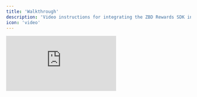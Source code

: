 ```yaml
---
title: 'Walkthrough'
description: 'Video instructions for integrating the ZBD Rewards SDK into your Unity project.'
icon: 'video'
---
```


<iframe
  className="w-full aspect-video rounded-lg"
  src="https://www.youtube.com/embed/MnuZ8Wl7QUQ"
  title="ZBD Rewards SDK Integration"
  frameBorder="0"
  allow="accelerometer; fullscreen; autoplay; clipboard-write; encrypted-media; gyroscope; picture-in-picture"
  allowfullscreen
></iframe>
